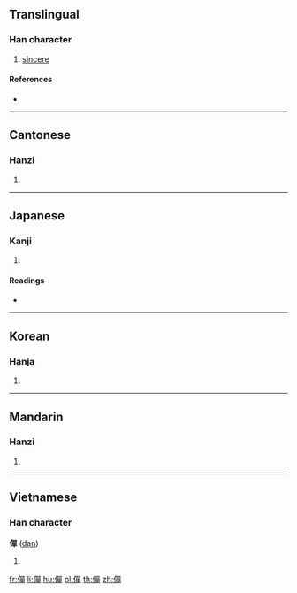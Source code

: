 ==Translingual==

===Han character===
{{Han char|rn=9|rad=人|as=12|sn=14|four=26256|canj=ORRJ|ids=⿰亻單}}

# [[sincere]]

====References====
* {{Han ref|kx=0117.090|dkj=01112|dj=0248.150|hdz=10219.060|uh=50E4|ud=20708|bh=E0F8|bd=57592}}

----

==Cantonese==

===Hanzi===
{{yue-hanzi|jyut=|y=daan1}}

# {{defn|lang=yue|sort=人12}}

----

==Japanese==

===Kanji===
{{ja-kanji|grade=|rs=人12}}

# {{defn|lang=ja|sort=人12}}

====Readings====
* {{ja-readings|on=[[たん]] (tan), [[だん]] (dan), [[せん]] (sen), [[ぜん]] (zen), [[たつ]] (tatsu), [[たち]] (tachi)|kun=[[はやい]] (hayai), [[あつい]] (atsui), [[あきらか]] (akiraka), [[ゆるぐ]] (yurugu)}}

----

==Korean==

===Hanja===
{{ko-hanja|hangeul=탄|rv=tan|mr=t'an}}

# {{defn|lang=ko|sort=人12}}

----

==Mandarin==

===Hanzi===
{{cmn-hanzi|pin=[[dàn]] ([[dan4]])|wg=tan<sup>4</sup>}}

# {{defn|lang=cmn|sort=人12}}

----

==Vietnamese==

===Han character===
'''僤''' ([[dạn]])

# {{defn|lang=vi}}

[[fr:僤]]
[[li:僤]]
[[hu:僤]]
[[pl:僤]]
[[th:僤]]
[[zh:僤]]